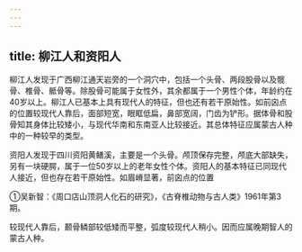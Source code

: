 ```yaml
---
---
---
```

title: 柳江人和资阳人
---



柳江人发现于广西柳江通天岩旁的一个洞穴中，包括一个头骨、两段股骨以及髋骨、椎骨、骶骨等。除股骨可能属于女性外，其余都属于一个男性个体，年龄约在40岁以上。柳江人已基本上具有现代人的特征，但也还有若干原始性。如前囟点的位置较现代人靠后，面部短宽，眼眶低扁，鼻部宽阔，门齿为铲形。据体骨和股骨知其身体比较矮小，与现代华南和东南亚人比较接近。其总体特征应属蒙古人种中的一种较早的类型。

资阳人发现于四川资阳黄鳝溪，主要是一个头骨。颅顶保存完整，颅底大部缺失，另有一块硬腭，属于一位50岁以上的老年女性个体。资阳人的基本特征已同现代人接近，但也存在若干原始性。如眉嵴显著，前囟点的位置

①吴新智：《周口店山顶洞人化石的研究》，《古脊椎动物与古人类》1961年第3期。

较现代人靠后，颞骨鳞部较低矮而平整，弧度较现代人稍小。因而应属晚期智人的蒙古人种。